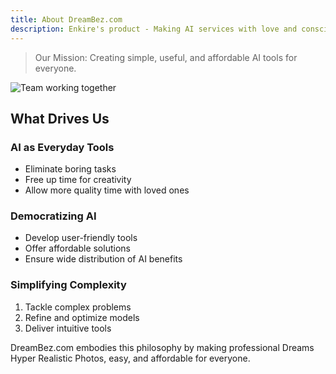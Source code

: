 ```yaml
---
title: About DreamBez.com
description: Enkire's product - Making AI services with love and conscience. 
---
```


> Our Mission: Creating simple, useful, and affordable AI tools for everyone.

<div className="flex justify-center my-8">
  <img 
    src="https://images.unsplash.com/photo-1556761175-b413da4baf72?ixlib=rb-1.2.1&auto=format&fit=crop&w=600&q=80" 
    alt="Team working together"
    className="max-w-full h-auto rounded-lg shadow-md"
  />
</div>

## What Drives Us

### AI as Everyday Tools
- Eliminate boring tasks
- Free up time for creativity
- Allow more quality time with loved ones

### Democratizing AI
- Develop user-friendly tools
- Offer affordable solutions
- Ensure wide distribution of AI benefits

### Simplifying Complexity
1. Tackle complex problems
2. Refine and optimize models
3. Deliver intuitive tools

DreamBez.com embodies this philosophy by making professional Dreams Hyper Realistic Photos, easy, and affordable for everyone.
